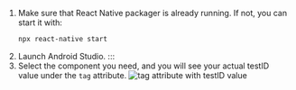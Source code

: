 1. Make sure that React Native packager is already running. If not, you can start it with:
    ```bash
    npx react-native start
    ```
1. Launch Android Studio.
    :::
1. Select the component you need, and you will see your actual testID value under the `tag` attribute.
    ![tag attribute with testID value](../../img/android/tagAttributeAndroid.png)
